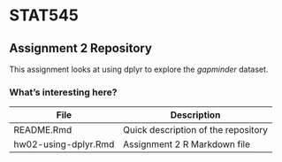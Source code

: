 # STAT545

## Assignment 2 Repository

This assignment looks at using dplyr to explore the *gapminder* dataset.

### What's interesting here?
| File | Description |
|------|-------------|
| README.Rmd | Quick description of the repository |
| hw02-using-dplyr.Rmd | Assignment 2 R Markdown file|